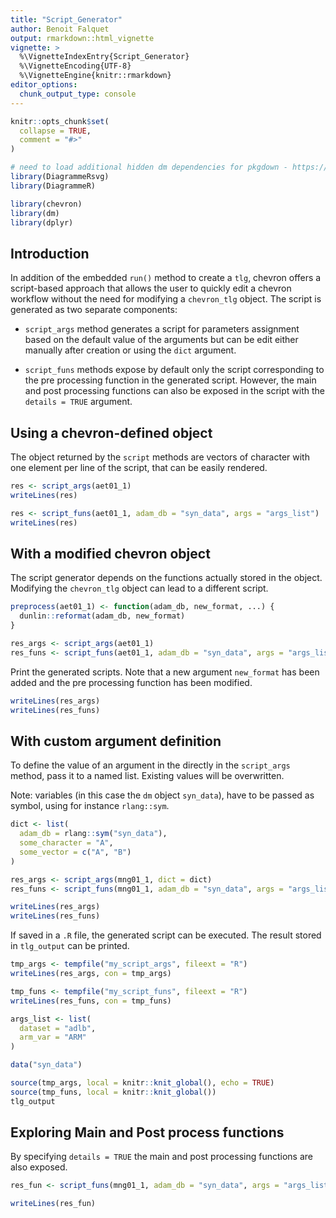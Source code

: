 ```yaml
---
title: "Script_Generator"
author: Benoit Falquet
output: rmarkdown::html_vignette
vignette: >
  %\VignetteIndexEntry{Script_Generator}
  %\VignetteEncoding{UTF-8}
  %\VignetteEngine{knitr::rmarkdown}
editor_options:
  chunk_output_type: console
---
```


```r
knitr::opts_chunk$set(
  collapse = TRUE,
  comment = "#>"
)

# need to load additional hidden dm dependencies for pkgdown - https://github.com/cynkra/dm/blob/v1.0.0/R/pkgdown.R#L17
library(DiagrammeRsvg)
library(DiagrammeR)

library(chevron)
library(dm)
library(dplyr)
```

## Introduction

In addition of the embedded `run()` method to create a `tlg`, chevron offers a script-based approach that allows the user to quickly edit a chevron workflow without the need for modifying a `chevron_tlg` object. The script is generated as two separate components:

- `script_args` method generates a script for parameters assignment based on the default value of the arguments but can be edit either manually after creation or using the `dict` argument.

- `script_funs` methods expose by default only the script corresponding to the pre processing function in the generated script. However, the main and post processing functions can also be exposed in the script with the `details = TRUE` argument.

## Using a chevron-defined object

The object returned by the `script` methods are vectors of character with one element per line of the script, that can be easily rendered.

```r
res <- script_args(aet01_1)
writeLines(res)
```

```r
res <- script_funs(aet01_1, adam_db = "syn_data", args = "args_list")
writeLines(res)
```

## With a modified chevron object

The script generator depends on the functions actually stored in the object. Modifying the `chevron_tlg` object can lead to a different script.

```r
preprocess(aet01_1) <- function(adam_db, new_format, ...) {
  dunlin::reformat(adam_db, new_format)
}

res_args <- script_args(aet01_1)
res_funs <- script_funs(aet01_1, adam_db = "syn_data", args = "args_list")
```

Print the generated scripts. Note that a new argument `new_format` has been added and the pre processing function has been modified.

```r
writeLines(res_args)
writeLines(res_funs)
```

## With custom argument definition

To define the value of an argument in the directly in the `script_args` method, pass it to a named list. Existing values will be overwritten.

Note: variables (in this case the `dm` object `syn_data`), have to be passed as symbol, using for instance `rlang::sym`.

```r
dict <- list(
  adam_db = rlang::sym("syn_data"),
  some_character = "A",
  some_vector = c("A", "B")
)

res_args <- script_args(mng01_1, dict = dict)
res_funs <- script_funs(mng01_1, adam_db = "syn_data", args = "args_list")
```

```r
writeLines(res_args)
writeLines(res_funs)
```

If saved in a `.R` file, the generated script can be executed. The result stored in `tlg_output` can be printed.

```r
tmp_args <- tempfile("my_script_args", fileext = "R")
writeLines(res_args, con = tmp_args)

tmp_funs <- tempfile("my_script_funs", fileext = "R")
writeLines(res_funs, con = tmp_funs)

args_list <- list(
  dataset = "adlb",
  arm_var = "ARM"
)

data("syn_data")

source(tmp_args, local = knitr::knit_global(), echo = TRUE)
source(tmp_funs, local = knitr::knit_global())
tlg_output
```

## Exploring Main and Post process functions

By specifying `details = TRUE` the main and post processing functions are also exposed.

```r
res_fun <- script_funs(mng01_1, adam_db = "syn_data", args = "args_list", details = TRUE)
```

```r
writeLines(res_fun)
```
